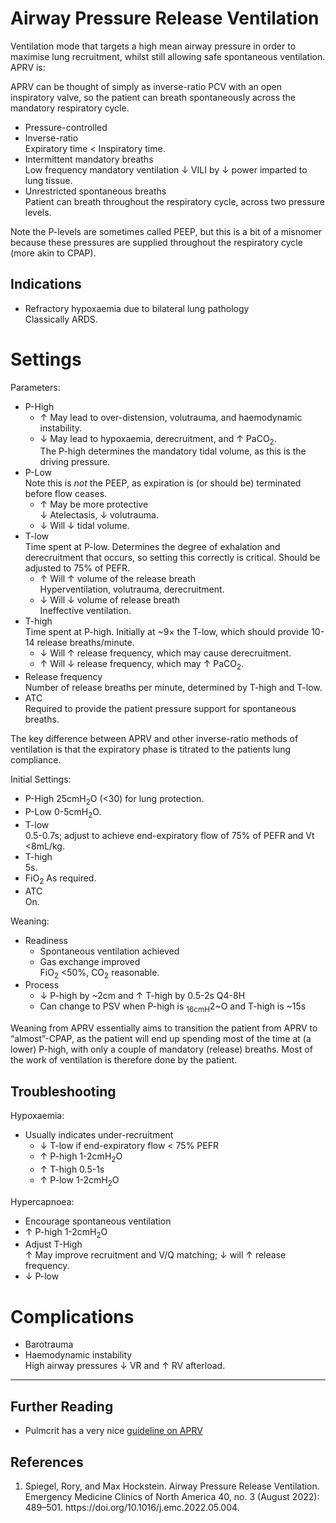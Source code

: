 # Airway Pressure Release Ventilation

Ventilation mode that targets a high mean airway pressure in order to maximise lung recruitment, whilst still allowing safe spontaneous ventilation. APRV is:

:::column-margin
APRV can be thought of simply as inverse-ratio PCV with an open inspiratory valve, so the patient can breath spontaneously across the mandatory respiratory cycle.
:::

* Pressure-controlled
* Inverse-ratio\
Expiratory time < Inspiratory time.
* Intermittent mandatory breaths\
Low frequency mandatory ventilation ↓ VILI by ↓ power imparted to lung tissue. 
* Unrestricted spontaneous breaths\
Patient can breath throughout the respiratory cycle, across two pressure levels.

:::column-margin
Note the P-levels are sometimes called PEEP, but this is a bit of a misnomer because these pressures are supplied throughout the respiratory cycle (more akin to CPAP).
:::

## Indications

* Refractory hypoxaemia due to bilateral lung pathology\
Classically ARDS.


# Settings

Parameters:

* P-High\
	* ↑ May lead to over-distension, volutrauma, and haemodynamic instability.
	* ↓ May lead to hypoxaemia, derecruitment, and ↑ PaCO~2~.\
	The P-high determines the mandatory tidal volume, as this is the driving pressure.
* P-Low\
Note this is *not* the PEEP, as expiration is (or should be) terminated before flow ceases. 
	* ↑ May be more protective\
	↓ Atelectasis, ↓ volutrauma.
	* ↓ Will ↓ tidal volume. 
* T-low\
Time spent at P-low. Determines the degree of exhalation and derecruitment that occurs, so setting this correctly is critical. Should be adjusted to 75% of PEFR.
	* ↑ Will ↑ volume of the release breath\
	Hyperventilation, volutrauma, derecruitment.
	* ↓ Will ↓ volume of release breath\
	Ineffective ventilation.
* T-high\
Time spent at P-high. Initially at ~9× the T-low, which should provide 10-14 release breaths/minute.
	* ↓ Will ↑ release frequency, which may cause derecruitment.
	* ↑ Will ↓ release frequency, which may ↑ PaCO~2~.
* Release frequency\
Number of release breaths per minute, determined by T-high and T-low.
* ATC\
Required to provide the patient pressure support for spontaneous breaths.

:::column-margin
The key difference between APRV and other inverse-ratio methods of ventilation is that the expiratory phase is titrated to the patients lung compliance.
:::

Initial Settings:

* P-High
25cmH~2~O (<30) for lung protection.
* P-Low
0-5cmH~2~O.
* T-low\
0.5-0.7s; adjust to achieve end-expiratory flow of 75% of PEFR and Vt <8mL/kg.
* T-high\
5s.
* FiO~2~
As required.
* ATC\
On.


Weaning:

* Readiness
	* Spontaneous ventilation achieved
	* Gas exchange improved\
	FiO~2~ <50%, CO~2~ reasonable.
* Process
	* ↓ P-high by ~2cm and ↑ T-high by 0.5-2s Q4-8H\
	* Can change to PSV when P-high is ~16cmH~2~O and T-high is ~15s


:::column-margin
Weaning from APRV essentially aims to transition the patient from APRV to "almost"-CPAP, as the patient will end up spending most of the time at (a lower) P-high, with only a couple of mandatory (release) breaths. Most of the work of ventilation is therefore done by the patient.
:::


## Troubleshooting

Hypoxaemia:

* Usually indicates under-recruitment
	* ↓ T-low if end-expiratory flow < 75% PEFR
	* ↑ P-high 1-2cmH~2~O
	* ↑ T-high 0.5-1s
	* ↑ P-low 1-2cmH~2~O

Hypercapnoea:

* Encourage spontaneous ventilation
* ↑ P-high 1-2cmH~2~O
* Adjust T-High\
↑ May improve recruitment and V/Q matching; ↓ will ↑ release frequency.
* ↓ P-low


# Complications

* Barotrauma
* Haemodynamic instability\
High airway pressures ↓ VR and ↑ RV afterload.


---

## Further Reading

* Pulmcrit has a very nice [guideline on APRV](https://emcrit.org/squirt/aprv/)

## References

1. Spiegel, Rory, and Max Hockstein. Airway Pressure Release Ventilation. Emergency Medicine Clinics of North America 40, no. 3 (August 2022): 489–501. https://doi.org/10.1016/j.emc.2022.05.004.
